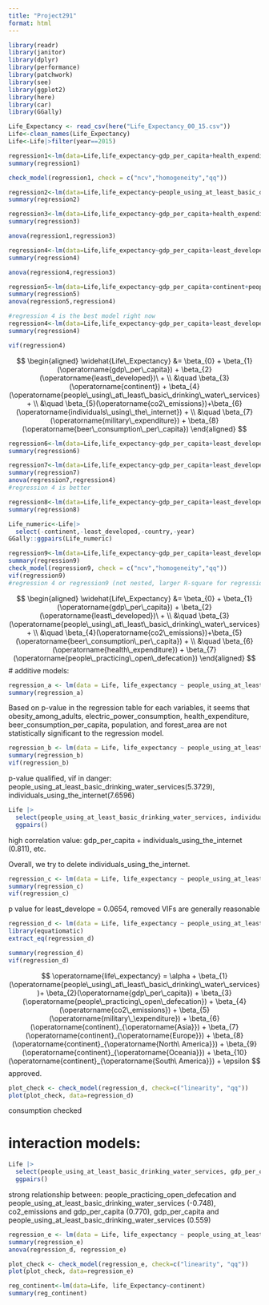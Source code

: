 ```yaml
---
title: "Project291"
format: html
---
```


```r
library(readr)
library(janitor)
library(dplyr)
library(performance)
library(patchwork)
library(see)
library(ggplot2)
library(here)
library(car)
library(GGally)
```

```r
Life_Expectancy <- read_csv(here("Life_Expectancy_00_15.csv"))
Life<-clean_names(Life_Expectancy)
Life<-Life|>filter(year==2015)
```


```r
regression1<-lm(data=Life,life_expectancy~gdp_per_capita+health_expenditure+least_developed+continent+people_practicing_open_defecation+people_using_at_least_basic_drinking_water_services)
summary(regression1)

check_model(regression1, check = c("ncv","homogeneity","qq"))
```

```r
regression2<-lm(data=Life,life_expectancy~people_using_at_least_basic_drinking_water_services)
summary(regression2)
```

```r
regression3<-lm(data=Life,life_expectancy~gdp_per_capita+health_expenditure+least_developed+continent+people_practicing_open_defecation+people_using_at_least_basic_drinking_water_services+population+co2_emissions+electric_power_consumption+forest_area+individuals_using_the_internet+military_expenditure+obesity_among_adults+beer_consumption_per_capita)
summary(regression3)

anova(regression1,regression3)

regression4<-lm(data=Life,life_expectancy~gdp_per_capita+least_developed+continent+people_using_at_least_basic_drinking_water_services+co2_emissions+individuals_using_the_internet+military_expenditure+beer_consumption_per_capita)
summary(regression4)

anova(regression4,regression3)

regression5<-lm(data=Life,life_expectancy~gdp_per_capita+continent+people_using_at_least_basic_drinking_water_services+co2_emissions+individuals_using_the_internet)
summary(regression5)
anova(regression5,regression4)
```

```r
#regression 4 is the best model right now
regression4<-lm(data=Life,life_expectancy~gdp_per_capita+least_developed+continent+people_using_at_least_basic_drinking_water_services+co2_emissions+individuals_using_the_internet+military_expenditure+beer_consumption_per_capita)
summary(regression4)

vif(regression4)
```

$$
\begin{aligned}
\widehat{Life\_Expectancy} &= \beta_{0} + \beta_{1}(\operatorname{gdp\_per\_capita}) + \beta_{2}(\operatorname{least\_developed})\ + \\
&\quad \beta_{3}(\operatorname{continent}) + \beta_{4}(\operatorname{people\_using\_at\_least\_basic\_drinking\_water\_services}+ \\
&\quad \beta_{5}(\operatorname{co2\_emissions})+\beta_{6}(\operatorname{individuals\_using\_the\_internet}) + \\
&\quad \beta_{7}(\operatorname{military\_expenditure}) + \beta_{8}(\operatorname{beer\_consumption\_per\_capita})
\end{aligned}
$$

```r
regression6<-lm(data=Life,life_expectancy~gdp_per_capita+least_developed+people_using_at_least_basic_drinking_water_services+co2_emissions+individuals_using_the_internet+military_expenditure+beer_consumption_per_capita)
summary(regression6)
```

```r
regression7<-lm(data=Life,life_expectancy~gdp_per_capita+least_developed+people_using_at_least_basic_drinking_water_services+co2_emissions+individuals_using_the_internet)
summary(regression7)
anova(regression7,regression4)
#regression 4 is better
```

```r
regression8<-lm(data=Life,life_expectancy~gdp_per_capita+least_developed+people_using_at_least_basic_drinking_water_services+co2_emissions+military_expenditure+beer_consumption_per_capita)
summary(regression8)
```


```r
Life_numeric<-Life|>
  select(-continent,-least_developed,-country,-year)
GGally::ggpairs(Life_numeric)
```

```r
regression9<-lm(data=Life,life_expectancy~gdp_per_capita+least_developed+people_using_at_least_basic_drinking_water_services+co2_emissions+health_expenditure+people_practicing_open_defecation)
summary(regression9)
check_model(regression9, check = c("ncv","homogeneity","qq"))
vif(regression9)
#regression 4 or regression9 (not nested, larger R-square for regression4, VIF better shown in regression9)
```

$$
\begin{aligned}
\widehat{Life\_Expectancy} &= \beta_{0} + \beta_{1}(\operatorname{gdp\_per\_capita}) + \beta_{2}(\operatorname{least\_developed})\ + \\
&\quad \beta_{3}(\operatorname{people\_using\_at\_least\_basic\_drinking\_water\_services}+ \\
&\quad \beta_{4}(\operatorname{co2\_emissions})+\beta_{5}(\operatorname{beer\_consumption\_per\_capita}) + \\
&\quad \beta_{6}(\operatorname{health\_expenditure}) + \beta_{7}(\operatorname{people\_practicing\_open\_defecation})
\end{aligned}
$$
# additive models:

```r
regression_a <- lm(data = Life, life_expectancy ~ people_using_at_least_basic_drinking_water_services + individuals_using_the_internet + gdp_per_capita + obesity_among_adults + people_practicing_open_defecation + electric_power_consumption + health_expenditure + co2_emissions + beer_consumption_per_capita + military_expenditure + population + forest_area + continent + least_developed)
summary(regression_a)
```

Based on p-value in the regression table for each variables, it seems that obesity_among_adults, electric_power_consumption, health_expenditure,  beer_consumption_per_capita, population, and forest_area are not statistically significant to the regression model.  

```r
regression_b <- lm(data = Life, life_expectancy ~ people_using_at_least_basic_drinking_water_services + individuals_using_the_internet + gdp_per_capita + people_practicing_open_defecation + co2_emissions + military_expenditure + continent + least_developed)
summary(regression_b)
vif(regression_b)
```

p-value qualified, vif in danger: people_using_at_least_basic_drinking_water_services(5.3729), individuals_using_the_internet(7.6596)

```r
Life |>
  select(people_using_at_least_basic_drinking_water_services, individuals_using_the_internet, gdp_per_capita, people_practicing_open_defecation, co2_emissions, military_expenditure, continent, least_developed) |>
  ggpairs()
```

high correlation value: gdp_per_capita + individuals_using_the_internet (0.811), etc.

Overall, we try to delete individuals_using_the_internet.

```r
regression_c <- lm(data = Life, life_expectancy ~ people_using_at_least_basic_drinking_water_services + gdp_per_capita + people_practicing_open_defecation + co2_emissions + military_expenditure + continent + least_developed)
summary(regression_c)
vif(regression_c)
```

p value for least_develope = 0.0654, removed
VIFs are generally reasonable

```r
regression_d <- lm(data = Life, life_expectancy ~ people_using_at_least_basic_drinking_water_services + gdp_per_capita + people_practicing_open_defecation + co2_emissions + military_expenditure + continent)
library(equatiomatic)
extract_eq(regression_d)

summary(regression_d)
vif(regression_d)
```
$$
\operatorname{life\_expectancy} = \alpha + \beta_{1}(\operatorname{people\_using\_at\_least\_basic\_drinking\_water\_services})+ \beta_{2}(\operatorname{gdp\_per\_capita}) + \beta_{3}(\operatorname{people\_practicing\_open\_defecation}) + \beta_{4}(\operatorname{co2\_emissions}) + \beta_{5}(\operatorname{military\_\expenditure}) + \beta_{6}(\operatorname{continent}_{\operatorname{Asia}}) + \beta_{7}(\operatorname{continent}_{\operatorname{Europe}}) + \beta_{8}(\operatorname{continent}_{\operatorname{North\ America}}) + \beta_{9}(\operatorname{continent}_{\operatorname{Oceania}}) + \beta_{10}(\operatorname{continent}_{\operatorname{South\ America}}) + \epsilon
$$
approved.

```r
plot_check <- check_model(regression_d, check=c("linearity", "qq"))
plot(plot_check, data=regression_d)
```

consumption checked

# interaction models:

```r
Life |>
  select(people_using_at_least_basic_drinking_water_services, gdp_per_capita, people_practicing_open_defecation, co2_emissions, military_expenditure, continent) |>
  ggpairs()
```

strong relationship between: people_practicing_open_defecation and people_using_at_least_basic_drinking_water_services (-0.748), co2_emissions and gdp_per_capita (0.770), gdp_per_capita and people_using_at_least_basic_drinking_water_services (0.559)

```r
regression_e <- lm(data = Life, life_expectancy ~ people_using_at_least_basic_drinking_water_services * people_practicing_open_defecation + gdp_per_capita * co2_emissions + military_expenditure + continent)
summary(regression_e)
anova(regression_d, regression_e)
```

```r
plot_check <- check_model(regression_e, check=c("linearity", "qq"))
plot(plot_check, data=regression_e)
```

```r
reg_continent<-lm(data=Life, life_Expectancy~continent)
summary(reg_continent)
```


